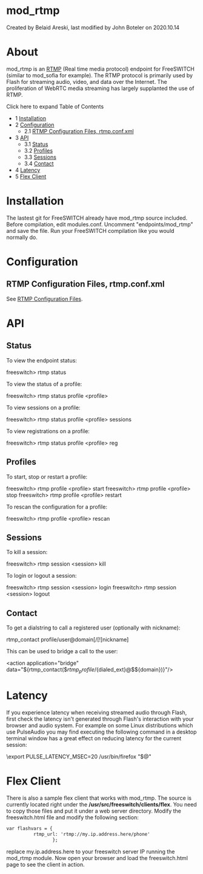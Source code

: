 
# mod_rtmp 

 Created by  Belaid Areski, last modified by  John Boteler on 2020.10.14

# About

mod\_rtmp is an [RTMP](http://en.wikipedia.org/wiki/Real%5FTime%5FMessaging%5FProtocol) (Real time media protocol) endpoint for FreeSWITCH (similar to mod\_sofia for example). The RTMP protocol is primarily used by Flash for streaming audio, video, and data over the Internet. The proliferation of WebRTC media streaming has largely supplanted the use of RTMP.

  
Click here to expand Table of Contents

* 1 [Installation](#installation)
* 2 [Configuration](#configuration)  
   * 2.1 [RTMP Configuration Files, rtmp.conf.xml](#rtmp-configuration-files-rtmpconfxml)
* 3 [API](#api)  
   * 3.1 [Status](#status)  
   * 3.2 [Profiles](#profiles)  
   * 3.3 [Sessions](#sessions)  
   * 3.4 [Contact](#contact)
* 4 [Latency](#latency)
* 5 [Flex Client](#flex-client)

# Installation

The lastest git for FreeSWITCH already have mod\_rtmp source included. Before compilation, edit modules.conf. Uncomment "endpoints/mod\_rtmp" and save the file. Run your FreeSWITCH compilation like you would normally do.

# Configuration

## RTMP Configuration Files, rtmp.conf.xml

See [RTMP Configuration Files](../Signalling/RTMP-Configuration-Files_13173533.mdx#context).

# API

## Status

To view the endpoint status:

freeswitch> rtmp status

To view the status of a profile:

freeswitch> rtmp status profile &lt;profile>

To view sessions on a profile:

freeswitch> rtmp status profile &lt;profile> sessions

To view registrations on a profile:

freeswitch> rtmp status profile &lt;profile> reg

## Profiles

To start, stop or restart a profile:

freeswitch> rtmp profile &lt;profile> start
freeswitch> rtmp profile &lt;profile> stop
freeswitch> rtmp profile &lt;profile> restart

To rescan the configuration for a profile:

freeswitch> rtmp profile &lt;profile> rescan

## Sessions

To kill a session:

freeswitch> rtmp session &lt;session> kill

To login or logout a session:

freeswitch> rtmp session &lt;session> login
freeswitch> rtmp session &lt;session> logout

## Contact

To get a dialstring to call a registered user (optionally with nickname):

rtmp_contact profile/user@domain[/[!]nickname]

This can be used to bridge a call to the user:

&lt;action application="bridge" data="${rtmp_contact($${rtmp_profile}/${dialed_ext}@$${domain})}"/>

# Latency

If you experience latency when receiving streamed audio through Flash, first check the latency isn't generated through Flash's interaction with your browser and audio system. For example on some Linux distributions which use PulseAudio you may find executing the following command in a desktop terminal window has a great effect on reducing latency for the current session:

\export PULSE_LATENCY_MSEC=20
/usr/bin/firefox "$@"

# Flex Client

There is also a sample flex client that works with mod\_rtmp. The source is currently located right under the **/usr/src/freeswitch/clients/flex**. You need to copy those files and put it under a web server directory. Modify the freeswitch.html file and modify the following section:

```xml
var flashvars = { 
          rtmp_url: 'rtmp://my.ip.address.here/phone'
                 };
```

replace my.ip.address.here to your freeswitch server IP running the mod\_rtmp module. Now open your browser and load the freeswitch.html page to see the client in action.


